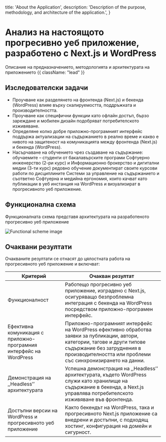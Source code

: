 
  title: 'About the Application',
  description:
    'Description of the purpose, methodology, and architecture of the application.',
}

<HeroPattern />

# Анализ на настоящото прогресивно уеб приложение, разработено с Next.js и WordPress

Описание на предназначението, методологията и архитектурата на приложението {{ className: "lead" }}

## Изследователски задачи

- Проучване как разделянето на фронтенда (Next.js) и бекенда (WordPress) влияе върху скалируемостта, поддръжката и производителността.
- Проучване как специфични функции като офлайн достъп, бързо зареждане и мобилен дизайн подобряват потребителското изживяване.
- Определяне колко добре приложно-програмният интерфейс поддържа актуализации на съдържанието в реално време и какво е нивото на защитеност на комуникацията между фронтенда (Next.js) и бекенда (WordPress).
- Насърчаване на обучението чрез създаване на съдържание: обучаемите – студенти от бакалавърските програми Софтуерно инженерство (2-ри курс) и Информационно брокерство и дигитални медии (3-ти курс) редовно обучение документират своите курсови работи по дисциплините Системи за управление на съдържанието и съответно Софтуерна и медийна ергономия, които качват като публикации в уеб инстанция на WordPress и визуализират в прогресивното уеб приложение.

## Функционална схема

Функционалната схема представя архитектурата на разработеното прогресивно уеб приложение

<Image 
  src="/diagram-export-11-25-2024-8_12_17-PM.png" 
  alt="Functional scheme image" 
  className="rounded-lg"
  loading="lazy" 
/>

## Очаквани резултати

Очакваните резултати се отнасят до цялостната работа на прогресивното уеб приложение и включват:

<TABLE>
  <THEAD>
    <TR>
      <TH>Критерий</TH>
      <TH>Очакван резултат</TH>
    </TR>
  </THEAD>
  <TBODY>
    <TR>
      <TD>Функционалност</TD>
      <TD>Работещо прогресивно уеб приложение, изградено с Next.js, осигуряващо безпроблемна интеграция с бекенда на WordPress посредством приложно-програмен интерфейс.</TD>
    </TR>
    <TR>
      <TD>Ефективна комуникация с приложно-програмния интерфейс на WordPress</TD>
      <TD>Приложно-програмният интерфейс на WordPress ефективно обработва заявки за публикации, автори, категории, тагове и други типове съдържание без затруднения в производителността или проблеми със синхронизирането на данни.</TD>
    </TR>
    <TR>
      <TD>Демонстрация на ,,Headless’’ архитектурата</TD>
      <TD>Успешна демонстрация на ,,Headless’’ архитектурата, където WordPress служи като хранилище на съдържание в бекенда, а Next.js управлява потребителското изживяване във фронтенда.</TD>
    </TR>
    <TR>
      <TD>Достъпни версии на WordPress и прогресивното уеб приложение</TD>
      <TD>Както бекендът на WordPress, така и прогресивното Next.js приложение са внедрени и достъпни, с подходящ хостинг, конфигурация на домейн и сигурност.</TD>
    </TR>
  </TBODY>
</TABLE>